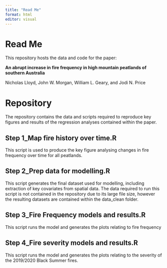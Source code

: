 ```yaml
---
title: "Read Me"
format: html
editor: visual
---
```


# Read Me

This repository hosts the data and code for the paper:

**An abrupt increase in fire frequency in high mountain peatlands of southern Australia**

Nicholas Lloyd, John W. Morgan, William L. Geary, and Jodi N. Price

# **Repository**

The repository contains the data and scripts required to reproduce key figures and results of the regression analyses contained within the paper.

## Step 1_Map fire history over time.R

This script is used to produce the key figure analysing changes in fire frequency over time for all peatlands.

## Step 2_Prep data for modelling.R

This script generates the final dataset used for modelling, including extraction of key covariates from spatial data. The data required to run this script is not contained in the repository due to its large file size, however the resulting datasets are contained within the data_clean folder.

## Step 3_Fire Frequency models and results.R

This script runs the model and generates the plots relating to fire frequency

## Step 4_Fire severity models and results.R

This script runs the model and generates the plots relating to the severity of the 2019/2020 Black Summer fires.
